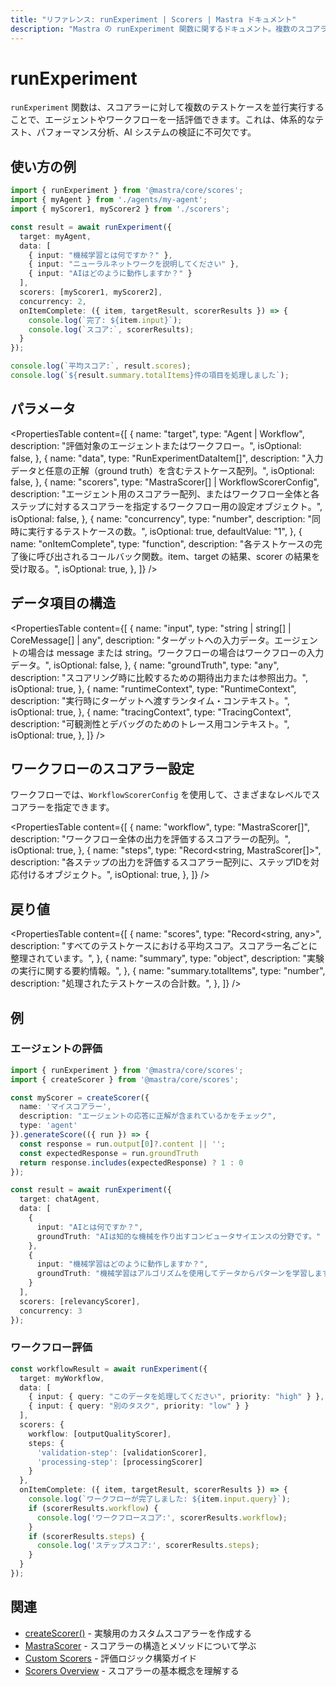 ```yaml
---
title: "リファレンス: runExperiment | Scorers | Mastra ドキュメント"
description: "Mastra の runExperiment 関数に関するドキュメント。複数のスコアラーを使って、エージェントやワークフローを一括評価できます。"
---
```


# runExperiment

`runExperiment` 関数は、スコアラーに対して複数のテストケースを並行実行することで、エージェントやワークフローを一括評価できます。これは、体系的なテスト、パフォーマンス分析、AI システムの検証に不可欠です。

## 使い方の例

```typescript
import { runExperiment } from '@mastra/core/scores';
import { myAgent } from './agents/my-agent';
import { myScorer1, myScorer2 } from './scorers';

const result = await runExperiment({
  target: myAgent,
  data: [
    { input: "機械学習とは何ですか？" },
    { input: "ニューラルネットワークを説明してください" },
    { input: "AIはどのように動作しますか？" }
  ],
  scorers: [myScorer1, myScorer2],
  concurrency: 2,
  onItemComplete: ({ item, targetResult, scorerResults }) => {
    console.log(`完了: ${item.input}`);
    console.log(`スコア:`, scorerResults);
  }
});

console.log(`平均スコア:`, result.scores);
console.log(`${result.summary.totalItems}件の項目を処理しました`);
```


## パラメータ

<PropertiesTable
  content={[
    {
      name: "target",
      type: "Agent | Workflow",
      description: "評価対象のエージェントまたはワークフロー。",
      isOptional: false,
    },
    {
      name: "data",
      type: "RunExperimentDataItem[]",
      description: "入力データと任意の正解（ground truth）を含むテストケース配列。",
      isOptional: false,
    },
    {
      name: "scorers",
      type: "MastraScorer[] | WorkflowScorerConfig",
      description: "エージェント用のスコアラー配列、またはワークフロー全体と各ステップに対するスコアラーを指定するワークフロー用の設定オブジェクト。",
      isOptional: false,
    },
    {
      name: "concurrency",
      type: "number",
      description: "同時に実行するテストケースの数。",
      isOptional: true,
      defaultValue: "1",
    },
    {
      name: "onItemComplete",
      type: "function",
      description: "各テストケースの完了後に呼び出されるコールバック関数。item、target の結果、scorer の結果を受け取る。",
      isOptional: true,
    },
  ]}
/>

## データ項目の構造

<PropertiesTable
  content={[
    {
      name: "input",
      type: "string | string[] | CoreMessage[] | any",
      description: "ターゲットへの入力データ。エージェントの場合は message または string。ワークフローの場合はワークフローの入力データ。",
      isOptional: false,
    },
    {
      name: "groundTruth",
      type: "any",
      description: "スコアリング時に比較するための期待出力または参照出力。",
      isOptional: true,
    },
    {
      name: "runtimeContext",
      type: "RuntimeContext",
      description: "実行時にターゲットへ渡すランタイム・コンテキスト。",
      isOptional: true,
    },
    {
      name: "tracingContext",
      type: "TracingContext",
      description: "可観測性とデバッグのためのトレース用コンテキスト。",
      isOptional: true,
    },
  ]}
/>

## ワークフローのスコアラー設定

ワークフローでは、`WorkflowScorerConfig` を使用して、さまざまなレベルでスコアラーを指定できます。

<PropertiesTable
  content={[
    {
      name: "workflow",
      type: "MastraScorer[]",
      description: "ワークフロー全体の出力を評価するスコアラーの配列。",
      isOptional: true,
    },
    {
      name: "steps",
      type: "Record<string, MastraScorer[]>",
      description: "各ステップの出力を評価するスコアラー配列に、ステップIDを対応付けるオブジェクト。",
      isOptional: true,
    },
  ]}
/>

## 戻り値

<PropertiesTable
  content={[
    {
      name: "scores",
      type: "Record<string, any>",
      description: "すべてのテストケースにおける平均スコア。スコアラー名ごとに整理されています。",
    },
    {
      name: "summary",
      type: "object",
      description: "実験の実行に関する要約情報。",
    },
    {
      name: "summary.totalItems",
      type: "number",
      description: "処理されたテストケースの合計数。",
    },
  ]}
/>

## 例

### エージェントの評価

```typescript
import { runExperiment } from '@mastra/core/scores';
import { createScorer } from '@mastra/core/scores';

const myScorer = createScorer({
  name: 'マイスコアラー',
  description: "エージェントの応答に正解が含まれているかをチェック",
  type: 'agent'
}).generateScore(({ run }) => {
  const response = run.output[0]?.content || '';
  const expectedResponse = run.groundTruth
  return response.includes(expectedResponse) ? 1 : 0
});

const result = await runExperiment({
  target: chatAgent,
  data: [
    { 
      input: "AIとは何ですか？",
      groundTruth: "AIは知的な機械を作り出すコンピュータサイエンスの分野です。"
    },
    {
      input: "機械学習はどのように動作しますか？",
      groundTruth: "機械学習はアルゴリズムを使用してデータからパターンを学習します。"
    }
  ],
  scorers: [relevancyScorer],
  concurrency: 3
});
```


### ワークフロー評価

```typescript
const workflowResult = await runExperiment({
  target: myWorkflow,
  data: [
    { input: { query: "このデータを処理してください", priority: "high" } },
    { input: { query: "別のタスク", priority: "low" } }
  ],
  scorers: {
    workflow: [outputQualityScorer],
    steps: {
      'validation-step': [validationScorer],
      'processing-step': [processingScorer]
    }
  },
  onItemComplete: ({ item, targetResult, scorerResults }) => {
    console.log(`ワークフローが完了しました: ${item.input.query}`);
    if (scorerResults.workflow) {
      console.log('ワークフロースコア:', scorerResults.workflow);
    }
    if (scorerResults.steps) {
      console.log('ステップスコア:', scorerResults.steps);
    }
  }
});
```


## 関連

- [createScorer()](../../reference/scorers/create-scorer) - 実験用のカスタムスコアラーを作成する
- [MastraScorer](../../reference/scorers/mastra-scorer) - スコアラーの構造とメソッドについて学ぶ
- [Custom Scorers](../../docs/scorers/custom-scorers) - 評価ロジック構築ガイド
- [Scorers Overview](../../docs/scorers/overview) - スコアラーの基本概念を理解する